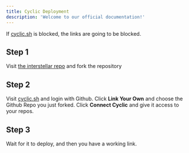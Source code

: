 ```yaml
---
title: Cyclic Deployment
description: 'Welcome to our official documentation!'
---
```


<Warning>If [cyclic.sh](https://cyclic.sh/) is blocked, the links are going to be blocked.</Warning>

## Step 1 
Visit [the interstellar repo](https://github.com/InterstellarNetwork/IN-Render) and fork the repository

## Step 2 
Visit [cyclic.sh](https://cyclic.sh/) and login with Github.
Click **Link Your Own** and choose the Github Repo you just forked.
Click **Connect Cyclic** and give it access to your repos.

## Step 3
Wait for it to deploy, and then you have a working link.


